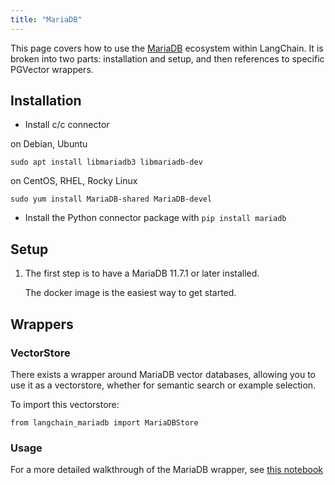 ```yaml
---
title: "MariaDB"
---
```


This page covers how to use the [MariaDB](https://github.com/mariadb/) ecosystem within LangChain. It is broken into two parts: installation and setup, and then references to specific PGVector wrappers.

## Installation

* Install c/c connector

on Debian, Ubuntu

```
sudo apt install libmariadb3 libmariadb-dev
```

on CentOS, RHEL, Rocky Linux

```
sudo yum install MariaDB-shared MariaDB-devel
```

* Install the Python connector package with `pip install mariadb`

## Setup

1. The first step is to have a MariaDB 11.7.1 or later installed.

   The docker image is the easiest way to get started.

## Wrappers

### VectorStore

There exists a wrapper around MariaDB vector databases, allowing you to use it as a vectorstore, whether for semantic search or example selection.

To import this vectorstore:

```
from langchain_mariadb import MariaDBStore
```

### Usage

For a more detailed walkthrough of the MariaDB wrapper, see [this notebook](/src/oss/integrations/vectorstores/mariadb)
